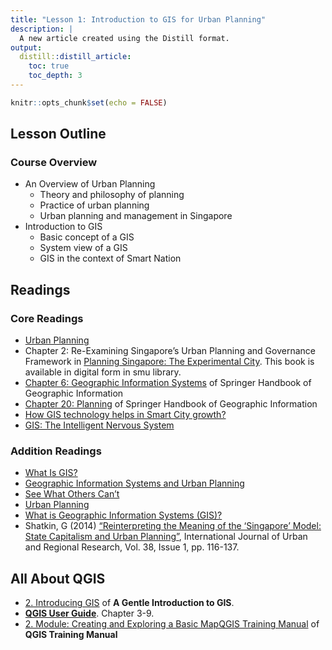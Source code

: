 ```yaml
---
title: "Lesson 1: Introduction to GIS for Urban Planning"
description: |
  A new article created using the Distill format.
output:
  distill::distill_article:
    toc: true
    toc_depth: 3
---
```


```r
knitr::opts_chunk$set(echo = FALSE)
```

## Lesson Outline

### Course Overview

- An Overview of Urban Planning
    - Theory and philosophy of planning
    - Practice of urban planning
    - Urban planning and management in Singapore
- Introduction to GIS
    - Basic concept of a GIS
    - System view of a GIS
    - GIS in the context of Smart Nation

## Readings
### Core Readings

- [Urban Planning](https://www.britannica.com/topic/urban-planning)
- Chapter 2: Re-Examining Singapore's Urban Planning and Governance Framework in [Planning Singapore: The Experimental City](https://www-taylorfrancis-com.libproxy.smu.edu.sg/books/edit/10.4324/9781351058230/planning-singapore-stephen-hamnett-belinda-yuen). This book is available in digital form in smu library.
- [Chapter 6: Geographic Information Systems](https://link-springer-com.libproxy.smu.edu.sg/content/pdf/10.1007%2F978-3-540-72680-7_6.pdf) of Springer Handbook of Geographic Information
- [Chapter 20: Planning](https://link-springer-com.libproxy.smu.edu.sg/content/pdf/10.1007%2F978-3-540-72680-7_20.pdf) of Springer Handbook of Geographic Information
- [How GIS technology helps in Smart City growth?](https://www.youtube.com/watch?v=OuzlMPbx78k)
- [GIS: The Intelligent Nervous System](https://www.esri.com/videos/watch?&channelid=UCJ203R9PsZn6wF_zYfsp1SA&videoid=pg7ByVZo_sg&playlistid=PLaPDDLTCmy4bC2dGacC3ZH8YnCl4x7kuB&See%20What%20Others%20Can%27t)


### Addition Readings

- [What Is GIS?](https://www.esri.com/videos/watch?videoid=LHDCRjAxpI0&title=what-is-gis-)
- [Geographic Information Systems and Urban Planning](https://www.youtube.com/watch?v=G9xNKb4T8ZM)
- [See What Others Can't](https://www.esri.com/videos/watch?&channelid=UCJ203R9PsZn6wF_zYfsp1SA&videoid=pg7ByVZo_sg&playlistid=PLaPDDLTCmy4bC2dGacC3ZH8YnCl4x7kuB&See%20What%20Others%20Can%27t)
- [Urban Planning](https://en.wikipedia.org/wiki/Urban_planning)
- [What is Geographic Information Systems (GIS)?](https://gisgeography.com/what-gis-geographic-information-systems/)
- Shatkin, G (2014) ["Reinterpreting the Meaning of the 'Singapore' Model: State Capitalism and Urban Planning"](https://onlinelibrary-wiley-com.libproxy.smu.edu.sg/doi/full/10.1111/1468-2427.12095), International Journal of Urban and Regional Research, Vol. 38, Issue 1, pp. 116-137.

## All About QGIS

- [2. Introducing GIS](https://docs.qgis.org/3.16/en/docs/gentle_gis_introduction/introducing_gis.html) of **A Gentle Introduction to GIS**.
- [**QGIS User Guide**](https://docs.qgis.org/3.16/en/docs/user_manual/index.html). Chapter 3-9.
- [2. Module: Creating and Exploring a Basic MapQGIS Training Manual](https://docs.qgis.org/3.16/en/docs/training_manual/basic_map/index.html) of **QGIS Training Manual**





